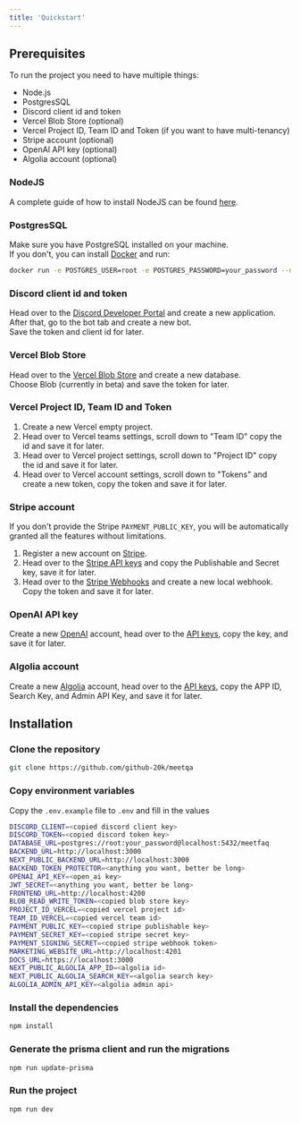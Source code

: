 ```yaml
---
title: 'Quickstart'
---
```


## Prerequisites
To run the project you need to have multiple things:
- Node.js
- PostgresSQL
- Discord client id and token
- Vercel Blob Store (optional)
- Vercel Project ID, Team ID and Token (if you want to have multi-tenancy)
- Stripe account (optional)
- OpenAI API key (optional)
- Algolia account (optional)

### NodeJS
A complete guide of how to install NodeJS can be found [here](https://nodejs.org/en/download/).

### PostgresSQL
Make sure you have PostgreSQL installed on your machine.<br />
If you don't, you can install [Docker](https://www.docker.com/products/docker-desktop) and run:

```bash
docker run -e POSTGRES_USER=root -e POSTGRES_PASSWORD=your_password --name postgres -p 5432:5432 -d postgres
```

### Discord client id and token
Head over to the [Discord Developer Portal](https://discord.com/developers/applications) and create a new application.<br />
After that, go to the bot tab and create a new bot.<br />
Save the token and client id for later.

### Vercel Blob Store
Head over to the [Vercel Blob Store](https://vercel.com/dashboard/stores) and create a new database.<br />
Choose Blob (currently in beta) and save the token for later.

### Vercel Project ID, Team ID and Token

1. Create a new Vercel empty project.
2. Head over to Vercel teams settings, scroll down to "Team ID" copy the id and save it for later.
3. Head over to Vercel project settings, scroll down to "Project ID" copy the id and save it for later.
4. Head over to Vercel account settings, scroll down to "Tokens" and create a new token, copy the token and save it for later.

### Stripe account

If you don't provide the Stripe `PAYMENT_PUBLIC_KEY`, you will be automatically granted all the features without limitations.

1. Register a new account on [Stripe](https://stripe.com/).<br />
2. Head over to the [Stripe API keys](https://dashboard.stripe.com/test/apikeys) and copy the Publishable and Secret key, save it for later.
3. Head over to the [Stripe Webhooks](https://dashboard.stripe.com/test/webhooks) and create a new local webhook.<br />
Copy the token and save it for later.

### OpenAI API key
Create a new [OpenAI](https://platform.openai.com) account, head over to the [API keys](https://platform.openai.com/api-keys), copy the key, and save it for later.

### Algolia account
Create a new [Algolia](https://www.algolia.com/) account, head over to the [API keys](https://www.algolia.com/api-keys), copy the APP ID, Search Key, and Admin API Key, and save it for later.

## Installation

### Clone the repository

```bash
git clone https://github.com/github-20k/meetqa
```

### Copy environment variables
Copy the `.env.example` file to `.env` and fill in the values

```bash
DISCORD_CLIENT=<copied discord client key>
DISCORD_TOKEN=<copied discord token key>
DATABASE_URL=postgres://root:your_password@localhost:5432/meetfaq
BACKEND_URL=http://localhost:3000
NEXT_PUBLIC_BACKEND_URL=http://localhost:3000
BACKEND_TOKEN_PROTECTOR=<anything you want, better be long>
OPENAI_API_KEY=<open_ai key>
JWT_SECRET=<anything you want, better be long>
FRONTEND_URL=http://localhost:4200
BLOB_READ_WRITE_TOKEN=<copied blob store key>
PROJECT_ID_VERCEL=<copied vercel project id>
TEAM_ID_VERCEL=<copied vercel team id>
PAYMENT_PUBLIC_KEY=<copied stripe publishable key>
PAYMENT_SECRET_KEY=<copied stripe secret key>
PAYMENT_SIGNING_SECRET=<copied stripe webhook token>
MARKETING_WEBSITE_URL=http://localhost:4201
DOCS_URL=https://localhost:3000
NEXT_PUBLIC_ALGOLIA_APP_ID=<algolia id>
NEXT_PUBLIC_ALGOLIA_SEARCH_KEY=<algolia search key>
ALGOLIA_ADMIN_API_KEY=<algolia admin api>
```

### Install the dependencies

```bash
npm install
```

### Generate the prisma client and run the migrations

```bash
npm run update-prisma
```

### Run the project

```bash
npm run dev
```

